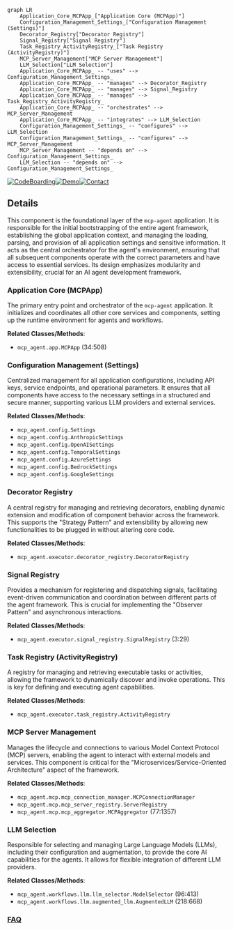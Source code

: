 ```mermaid
graph LR
    Application_Core_MCPApp_["Application Core (MCPApp)"]
    Configuration_Management_Settings_["Configuration Management (Settings)"]
    Decorator_Registry["Decorator Registry"]
    Signal_Registry["Signal Registry"]
    Task_Registry_ActivityRegistry_["Task Registry (ActivityRegistry)"]
    MCP_Server_Management["MCP Server Management"]
    LLM_Selection["LLM Selection"]
    Application_Core_MCPApp_ -- "uses" --> Configuration_Management_Settings_
    Application_Core_MCPApp_ -- "manages" --> Decorator_Registry
    Application_Core_MCPApp_ -- "manages" --> Signal_Registry
    Application_Core_MCPApp_ -- "manages" --> Task_Registry_ActivityRegistry_
    Application_Core_MCPApp_ -- "orchestrates" --> MCP_Server_Management
    Application_Core_MCPApp_ -- "integrates" --> LLM_Selection
    Configuration_Management_Settings_ -- "configures" --> LLM_Selection
    Configuration_Management_Settings_ -- "configures" --> MCP_Server_Management
    MCP_Server_Management -- "depends on" --> Configuration_Management_Settings_
    LLM_Selection -- "depends on" --> Configuration_Management_Settings_
```

[![CodeBoarding](https://img.shields.io/badge/Generated%20by-CodeBoarding-9cf?style=flat-square)](https://github.com/CodeBoarding/GeneratedOnBoardings)[![Demo](https://img.shields.io/badge/Try%20our-Demo-blue?style=flat-square)](https://www.codeboarding.org/demo)[![Contact](https://img.shields.io/badge/Contact%20us%20-%20contact@codeboarding.org-lightgrey?style=flat-square)](mailto:contact@codeboarding.org)

## Details

This component is the foundational layer of the `mcp-agent` application. It is responsible for the initial bootstrapping of the entire agent framework, establishing the global application context, and managing the loading, parsing, and provision of all application settings and sensitive information. It acts as the central orchestrator for the agent's environment, ensuring that all subsequent components operate with the correct parameters and have access to essential services. Its design emphasizes modularity and extensibility, crucial for an AI agent development framework.

### Application Core (MCPApp)
The primary entry point and orchestrator of the `mcp-agent` application. It initializes and coordinates all other core services and components, setting up the runtime environment for agents and workflows.


**Related Classes/Methods**:

- `mcp_agent.app.MCPApp` (34:508)


### Configuration Management (Settings)
Centralized management for all application configurations, including API keys, service endpoints, and operational parameters. It ensures that all components have access to the necessary settings in a structured and secure manner, supporting various LLM providers and external services.


**Related Classes/Methods**:

- `mcp_agent.config.Settings`
- `mcp_agent.config.AnthropicSettings`
- `mcp_agent.config.OpenAISettings`
- `mcp_agent.config.TemporalSettings`
- `mcp_agent.config.AzureSettings`
- `mcp_agent.config.BedrockSettings`
- `mcp_agent.config.GoogleSettings`


### Decorator Registry
A central registry for managing and retrieving decorators, enabling dynamic extension and modification of component behavior across the framework. This supports the "Strategy Pattern" and extensibility by allowing new functionalities to be plugged in without altering core code.


**Related Classes/Methods**:

- `mcp_agent.executor.decorator_registry.DecoratorRegistry`


### Signal Registry
Provides a mechanism for registering and dispatching signals, facilitating event-driven communication and coordination between different parts of the agent framework. This is crucial for implementing the "Observer Pattern" and asynchronous interactions.


**Related Classes/Methods**:

- `mcp_agent.executor.signal_registry.SignalRegistry` (3:29)


### Task Registry (ActivityRegistry)
A registry for managing and retrieving executable tasks or activities, allowing the framework to dynamically discover and invoke operations. This is key for defining and executing agent capabilities.


**Related Classes/Methods**:

- `mcp_agent.executor.task_registry.ActivityRegistry`


### MCP Server Management
Manages the lifecycle and connections to various Model Context Protocol (MCP) servers, enabling the agent to interact with external models and services. This component is critical for the "Microservices/Service-Oriented Architecture" aspect of the framework.


**Related Classes/Methods**:

- `mcp_agent.mcp.mcp_connection_manager.MCPConnectionManager`
- `mcp_agent.mcp.mcp_server_registry.ServerRegistry`
- `mcp_agent.mcp.mcp_aggregator.MCPAggregator` (77:1357)


### LLM Selection
Responsible for selecting and managing Large Language Models (LLMs), including their configuration and augmentation, to provide the core AI capabilities for the agents. It allows for flexible integration of different LLM providers.


**Related Classes/Methods**:

- `mcp_agent.workflows.llm.llm_selector.ModelSelector` (96:413)
- `mcp_agent.workflows.llm.augmented_llm.AugmentedLLM` (218:668)




### [FAQ](https://github.com/CodeBoarding/GeneratedOnBoardings/tree/main?tab=readme-ov-file#faq)
